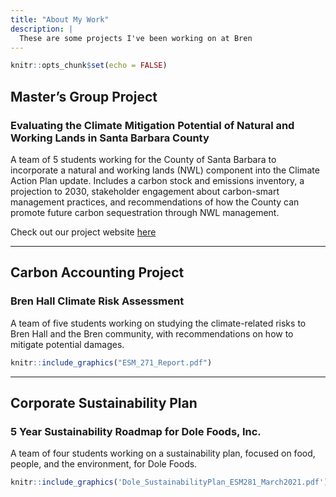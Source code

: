 ```yaml
---
title: "About My Work"
description: |
  These are some projects I've been working on at Bren
---
```


```r
knitr::opts_chunk$set(echo = FALSE)
```

## Master's Group Project

### Evaluating the Climate Mitigation Potential of Natural and Working Lands in Santa Barbara County

A team of 5 students working for the County of Santa Barbara to incorporate a natural and working lands (NWL) component into the Climate Action Plan update. Includes a carbon stock and emissions inventory, a projection to 2030, stakeholder engagement about carbon-smart management practices, and recommendations of how the County can promote future carbon sequestration through NWL management.

Check out our project website [here](https://carboncounters.weebly.com/)


***


## Carbon Accounting Project

### Bren Hall Climate Risk Assessment

A team of five students working on studying the climate-related risks to Bren Hall and the Bren community, with recommendations on how to mitigate potential damages.

```r
knitr::include_graphics("ESM_271_Report.pdf")
```


***


## Corporate Sustainability Plan

### 5 Year Sustainability Roadmap for Dole Foods, Inc.

A team of four students working on a sustainability plan, focused on food, people, and the environment, for Dole Foods.

```r
knitr::include_graphics('Dole_SustainabilityPlan_ESM281_March2021.pdf')
```

